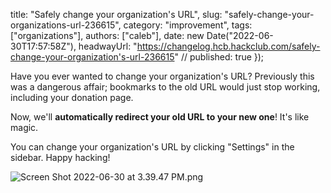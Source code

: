   title: "Safely change your organization's URL",
  slug: "safely-change-your-organizations-url-236615",
  category: "improvement",
  tags: ["organizations"],
  authors: ["caleb"],
  date: new Date("2022-06-30T17:57:58Z"),
  headwayUrl: "https://changelog.hcb.hackclub.com/safely-change-your-organization's-url-236615" // published: true
});

Have you ever wanted to change your organization's URL? Previously this was a dangerous affair; bookmarks to the old URL would just stop working, including your donation page.

Now, we'll **automatically redirect your old URL to your new one**! It's like magic.

You can change your organization's URL by clicking "Settings" in the sidebar. Happy hacking!

![Screen Shot 2022-06-30 at 3.39.47 PM.png](https://cloud.headwayapp.co/changelogs_images/images/big/000/090/702-4a1bdfaf59156eed36c20902a1ee9303479435a1.png)

